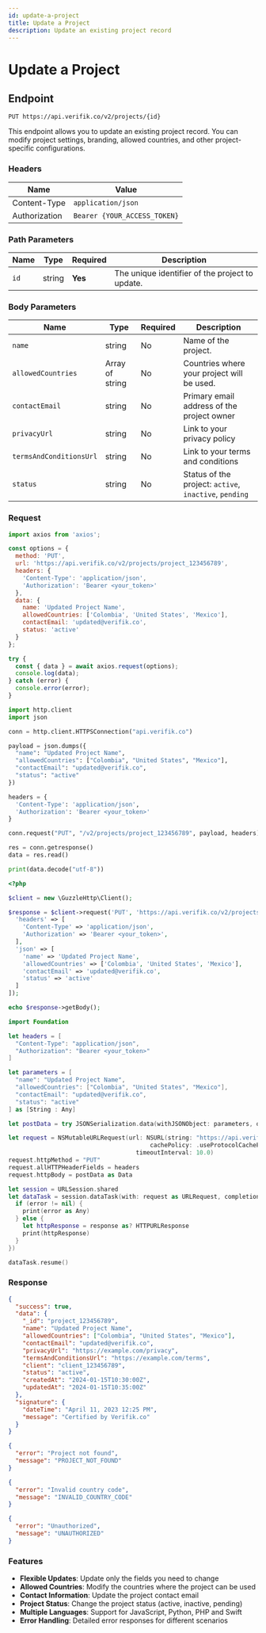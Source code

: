 ```yaml
---
id: update-a-project
title: Update a Project
description: Update an existing project record
---
```



# Update a Project

## Endpoint

```
PUT https://api.verifik.co/v2/projects/{id}
```

This endpoint allows you to update an existing project record. You can modify project settings, branding, allowed countries, and other project-specific configurations.

### Headers

| Name          | Value                        |
| ------------- | ---------------------------- |
| Content-Type  | `application/json`           |
| Authorization | `Bearer {YOUR_ACCESS_TOKEN}` |

### Path Parameters

| Name | Type   | Required | Description                                                      |
| ---- | ------ | -------- | ---------------------------------------------------------------- |
| `id` | string | **Yes**  | The unique identifier of the project to update.                 |

### Body Parameters

| Name                      | Type                | Required | Description                                                                                    |
| ------------------------- | ------------------- | -------- | ---------------------------------------------------------------------------------------------- |
| `name`                    | string              | No       | Name of the project.                                                                           |
| `allowedCountries`        | Array of string     | No       | Countries where your project will be used.                                                     |
| `contactEmail`            | string              | No       | Primary email address of the project owner                                                    |
| `privacyUrl`              | string              | No       | Link to your privacy policy                                                                    |
| `termsAndConditionsUrl`  | string              | No       | Link to your terms and conditions                                                              |
| `status`                  | string              | No       | Status of the project: `active`, `inactive`, `pending`                                        |

### Request

<Tabs>
  <TabItem value="javascript" label="JavaScript">

```javascript
import axios from 'axios';

const options = {
  method: 'PUT',
  url: 'https://api.verifik.co/v2/projects/project_123456789',
  headers: {
    'Content-Type': 'application/json',
    'Authorization': 'Bearer <your_token>'
  },
  data: {
    name: 'Updated Project Name',
    allowedCountries: ['Colombia', 'United States', 'Mexico'],
    contactEmail: 'updated@verifik.co',
    status: 'active'
  }
};

try {
  const { data } = await axios.request(options);
  console.log(data);
} catch (error) {
  console.error(error);
}
```

  </TabItem>
  <TabItem value="python" label="Python">

```python
import http.client
import json

conn = http.client.HTTPSConnection("api.verifik.co")

payload = json.dumps({
  "name": "Updated Project Name",
  "allowedCountries": ["Colombia", "United States", "Mexico"],
  "contactEmail": "updated@verifik.co",
  "status": "active"
})

headers = {
  'Content-Type': 'application/json',
  'Authorization': 'Bearer <your_token>'
}

conn.request("PUT", "/v2/projects/project_123456789", payload, headers)

res = conn.getresponse()
data = res.read()

print(data.decode("utf-8"))
```

  </TabItem>
  <TabItem value="php" label="PHP">

```php
<?php

$client = new \GuzzleHttp\Client();

$response = $client->request('PUT', 'https://api.verifik.co/v2/projects/project_123456789', [
  'headers' => [
    'Content-Type' => 'application/json',
    'Authorization' => 'Bearer <your_token>',
  ],
  'json' => [
    'name' => 'Updated Project Name',
    'allowedCountries' => ['Colombia', 'United States', 'Mexico'],
    'contactEmail' => 'updated@verifik.co',
    'status' => 'active'
  ]
]);

echo $response->getBody();
```

  </TabItem>
  <TabItem value="swift" label="Swift">

```swift
import Foundation

let headers = [
  "Content-Type": "application/json",
  "Authorization": "Bearer <your_token>"
]

let parameters = [
  "name": "Updated Project Name",
  "allowedCountries": ["Colombia", "United States", "Mexico"],
  "contactEmail": "updated@verifik.co",
  "status": "active"
] as [String : Any]

let postData = try JSONSerialization.data(withJSONObject: parameters, options: [])

let request = NSMutableURLRequest(url: NSURL(string: "https://api.verifik.co/v2/projects/project_123456789")! as URL,
                                        cachePolicy: .useProtocolCachePolicy,
                                    timeoutInterval: 10.0)
request.httpMethod = "PUT"
request.allHTTPHeaderFields = headers
request.httpBody = postData as Data

let session = URLSession.shared
let dataTask = session.dataTask(with: request as URLRequest, completionHandler: { (data, response, error) -> Void in
  if (error != nil) {
    print(error as Any)
  } else {
    let httpResponse = response as? HTTPURLResponse
    print(httpResponse)
  }
})

dataTask.resume()
```

  </TabItem>
</Tabs>

### Response

<Tabs>
  <TabItem value="200" label="200">

```json
{
  "success": true,
  "data": {
    "_id": "project_123456789",
    "name": "Updated Project Name",
    "allowedCountries": ["Colombia", "United States", "Mexico"],
    "contactEmail": "updated@verifik.co",
    "privacyUrl": "https://example.com/privacy",
    "termsAndConditionsUrl": "https://example.com/terms",
    "client": "client_123456789",
    "status": "active",
    "createdAt": "2024-01-15T10:30:00Z",
    "updatedAt": "2024-01-15T10:35:00Z"
  },
  "signature": {
    "dateTime": "April 11, 2023 12:25 PM",
    "message": "Certified by Verifik.co"
  }
}
```

  </TabItem>
  <TabItem value="404" label="404">

```json
{
  "error": "Project not found",
  "message": "PROJECT_NOT_FOUND"
}
```

  </TabItem>
  <TabItem value="400" label="400">

```json
{
  "error": "Invalid country code",
  "message": "INVALID_COUNTRY_CODE"
}
```

  </TabItem>
  <TabItem value="401" label="401">

```json
{
  "error": "Unauthorized",
  "message": "UNAUTHORIZED"
}
```

  </TabItem>
</Tabs>

### Features

- **Flexible Updates**: Update only the fields you need to change
- **Allowed Countries**: Modify the countries where the project can be used
- **Contact Information**: Update the project contact email
- **Project Status**: Change the project status (active, inactive, pending)
- **Multiple Languages**: Support for JavaScript, Python, PHP and Swift
- **Error Handling**: Detailed error responses for different scenarios
